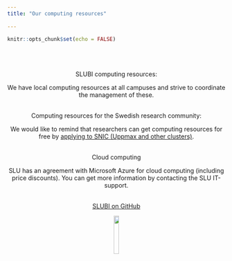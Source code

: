 ```yaml
---
title: "Our computing resources"
  
---
```


```r
knitr::opts_chunk$set(echo = FALSE)

```



<center>
<br><br><br>
SLUBI computing resources:

We have local computing resources at all campuses and strive to coordinate the management of these.

<br>
Computing resources for the Swedish research community:

We would like to remind that researchers can get computing resources for free by [applying to SNIC (Uppmax and other clusters)](https://www.uppmax.uu.se/support/getting-started/applying-for-a-user-account/).

<br>
Cloud computing

SLU has an agreement with Microsoft Azure for cloud computing (including price discounts). You can get more information by contacting the SLU IT-support.

<br>
[SLUBI on GitHub](https://github.com/SLUBioinformaticsInfrastructure)

</center>
  
<center>
![](images/SLUBI_logo.png){#id .class width=15% height=15%}
</center>
  